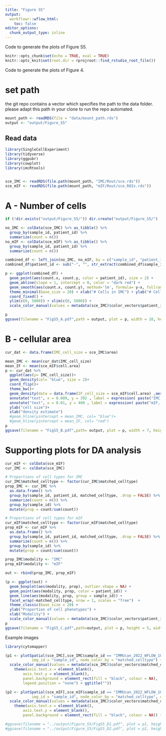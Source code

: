 ```yaml
---
title: "Figure S5"
output:
  workflowr::wflow_html:
    toc: false
editor_options:
  chunk_output_type: inline
---
```


Code to generate the plots of Figure S5.

```r
knitr::opts_chunk$set(echo = TRUE, eval = TRUE)
knitr::opts_knit$set(root.dir = rprojroot::find_rstudio_root_file())
```

Code to generate the plots of Figure 4.

# set path
the git repo contains a vector which specifies the path to the data folder. please adapt this path in your clone to run the repo automated.
```r
mount_path <- readRDS(file = "data/mount_path.rds")
output <- "output/Figure_S5"
```

## Read data

```r
library(SingleCellExperiment)
library(tidyverse)
library(ggpubr)
library(cowplot)
library(imcRtools)


sce_IMC <- readRDS(file.path(mount_path, "IMC/Rout/sce.rds"))
sce_mIF <- readRDS(file.path(mount_path, "mIF/Rout/sce_ROIs.rds"))
```

# A - Number of cells

```r
if (!dir.exists("output/Figure_S5/")) dir.create("output/Figure_S5/")

no_IMC <- colData(sce_IMC) %>% as_tibble() %>%
  group_by(sample_id, patient_id) %>%
  summarize(count = n())
no_mIF <- colData(sce_mIF) %>% as_tibble() %>%
  group_by(sample_id, patient_id) %>%
  summarize(count = n())

combined_df <- left_join(no_IMC, no_mIF, by = c("sample_id", "patient_id"))
combined_df$patient_id <- sub("-", "", str_extract(combined_df$sample_id, "[0-9]{8}-"))

p <- ggplot(combined_df) + 
  geom_point(aes(count.x, count.y, color = patient_id), size = 2) + 
  geom_abline(slope = 1, intercept = 0, color = "dark red") +
  geom_smooth(aes(count.x, count.y), method='lm', formula= y~x, fullrange=TRUE) + 
  theme_minimal(base_size = 20) + xlab("# Cells in IMC") + ylab("# Cells in mIF") +
  coord_fixed() + 
  ylim(c(0, 5000)) + xlim(c(0, 5000)) +
  scale_color_manual(values = metadata(sce_IMC)$color_vectors$patient_id, name = "Patient ID")

p
ggsave(filename = "FigS5_A.pdf",path = output, plot = p, width = 10, height = 7)
```

# B - cellular area

```r
cur_dat <- data.frame(IMC_cell_size = sce_IMC$area)

mean_IMC <- mean(cur_dat$IMC_cell_size)
mean_IF <- mean(sce_mIF$cell.area)
p <- cur_dat %>%
  ggplot(aes(y= IMC_cell_size))+
  geom_density(col= "blue", size = 2)+
  coord_flip()+
  theme_bw()+
  geom_density(data = data.frame(IF_cell_size = sce_mIF$cell.area) ,aes(y = IF_cell_size),col= "red", size = 2)+
  annotate("text", x = 0.009, y = 392 , label = expression( paste("IMC, mean = 78 µm"^2)), color = "blue", size = 5)+
  annotate("text", x = 0.01, y = 400 , label = expression( paste("mIF, mean = 149 µm"^2)), color = "red", size = 5)+
  ylab("cell size")+
  xlab("density estimate")
  #geom_hline(yintercept = mean_IMC, col= "blue")+
  #geom_hline(yintercept = mean_IF, col= "red")
p
ggsave(filename = "FigS5_B.pdf",path= output, plot = p, width = 7, height = 5)
```




# Supporting plots for DA analysis

```r
cur_mIF <- colData(sce_mIF)
cur_IMC <- colData(sce_IMC)

# Proportions of cell types for IMC
cur_IMC$matched_celltype <- factor(cur_IMC$matched_celltype)
prop_IMC <- cur_IMC %>% 
  as.data.frame() %>%
  group_by(sample_id, patient_id, matched_celltype, .drop = FALSE) %>%
  summarize(count = n()) %>%
  group_by(sample_id) %>%
  mutate(prop = count/sum(count))

# Proportions of cell types for mIF
cur_mIF$matched_celltype <- factor(cur_mIF$matched_celltype)
prop_mIF <- cur_mIF %>% 
  as.data.frame() %>%
  group_by(sample_id, patient_id, matched_celltype, .drop = FALSE) %>%
  summarize(count = n()) %>%
  group_by(sample_id) %>%
  mutate(prop = count/sum(count))

prop_IMC$modality <- "IMC"
prop_mIF$modality <- "mIF"

out <- rbind(prop_IMC, prop_mIF)

(p <- ggplot(out) + 
  geom_boxplot(aes(modality, prop), outlier.shape = NA) +
  geom_point(aes(modality, prop, color = patient_id)) +
  geom_line(aes(modality, prop, group = sample_id)) +
  facet_wrap(~matched_celltype, nrow = 1, scales = "free")  +
  theme_classic(base_size = 20) +
  ylab("Proportion of cell phenotypes") +
  xlab("Modality") +
  scale_color_manual(values = metadata(sce_IMC)$color_vectors$patient_id, "Patient ID"))
p
ggsave(filename = "FigS5_C.pdf",path=output, plot = p, height = 5, width = 17)
```

Example images

```r
library(cytomapper)

(p1 <- plotSpatial(sce_IMC[,sce_IMC$sample_id == "IMMUcan_2022_WFLOW_10073140-SPECT-VAR-TIS-01-IMC-01_004"], 
            img_id = "sample_id", node_color_by = "matched_celltype") +
  scale_color_manual(values = metadata(sce_IMC)$color_vectors$matched_celltype) +
    theme(axis.text.x = element_blank(),
        axis.text.y = element_blank(),
        panel.background = element_rect(fill = "black", colour = NA),
        legend.position = "none") + ggtitle(""))

(p2 <- plotSpatial(sce_mIF[,sce_mIF$sample_id == "IMMUcan_2022_WFLOW_10073140-SPECT-VAR-TIS-01-IMC-01_004"], 
            img_id = "sample_id", node_color_by = "matched_celltype", coords = c("nucleus.x", "nucleus.y")) +
  scale_color_manual(values = metadata(sce_IMC)$color_vectors$matched_celltype) +
    theme(axis.text.x = element_blank(),
        axis.text.y = element_blank(),
        panel.background = element_rect(fill = "black", colour = NA)) + ggtitle(""))

#ggsave(filename = "../output/Figure_S5/FigS5_D1.pdf", plot = p1, height = 10, width = 10)
#ggsave(filename = "../output/Figure_S5/FigS5_D2.pdf", plot = p2, height = 10, width = 10)
```

